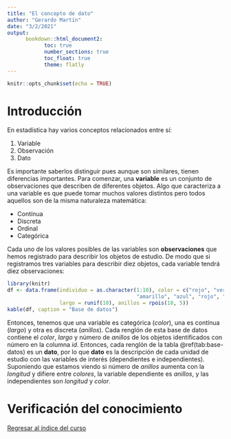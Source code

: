 ```yaml
---
title: "El concepto de dato"
author: "Gerardo Martín"
date: "3/2/2021"
output: 
      bookdown::html_document2:
            toc: true 
            number_sections: true
            toc_float: true
            theme: flatly
---
```


```r
knitr::opts_chunk$set(echo = TRUE)
```

# Introducción

En estadística hay varios conceptos relacionados entre sí:

1. Variable
2. Observación
3. Dato

Es importante saberlos distinguir pues aunque son similares, tienen diferencias importantes. Para comenzar, una **variable** es un conjunto de observaciones que describen de diferentes objetos. Algo que caracteriza a una variable es que puede tomar muchos valores distintos pero todos aquellos son de la misma naturaleza matemática:

- Contínua
- Discreta
- Ordinal
- Categórica

Cada uno de los valores posibles de las variables son **observaciones** que hemos registrado para describir los objetos de estudio. De modo que si registramos tres variables para describir diez objetos, cada variable tendrá diez observaciones:

```r
library(knitr)
df <- data.frame(individuo = as.character(1:10), color = c("rojo", "verde", "azul", "rojo", "café", "verde",
                                          "amarillo", "azul", "rojo", "verde"),
                 largo = runif(10), anillos = rpois(10, 5))
kable(df, caption = "Base de datos")
```

Entonces, tenemos que una variable es categórica (*color*), una es contínua (*largo*) y otra es discreta (*anillos*). Cada renglón de esta base de datos contiene el *color*, *largo* y número de *anillos* de los objetos identificados con número en la columna *id*. Entonces, cada renglón de la tabla \@ref(tab:base-datos) es un **dato**, por lo que **dato** es la descripción de cada unidad de estudio con las variables de interés (dependientes e independientes). Suponiendo que estamos viendo si número de *anillos* aumenta con la *longitud* y difiere entre *colores*, la variable dependiente es *anillos*, y las independientes son *longitud* y *color*.

# Verificación del conocimiento




[Regresar al índice del curso](index.html)